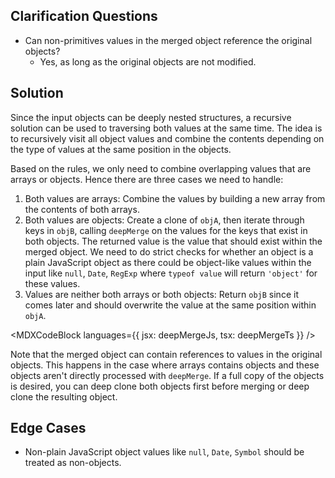 

## Clarification Questions

- Can non-primitives values in the merged object reference the original objects?
  - Yes, as long as the original objects are not modified.

## Solution

Since the input objects can be deeply nested structures, a recursive solution can be used to traversing both values at the same time. The idea is to recursively visit all object values and combine the contents depending on the type of values at the same position in the objects.

Based on the rules, we only need to combine overlapping values that are arrays or objects. Hence there are three cases we need to handle:

1. Both values are arrays: Combine the values by building a new array from the contents of both arrays.
1. Both values are objects: Create a clone of `objA`, then iterate through keys in `objB`, calling `deepMerge` on the values for the keys that exist in both objects. The returned value is the value that should exist within the merged object. We need to do strict checks for whether an object is a plain JavaScript object as there could be object-like values within the input like `null`, `Date`, `RegExp` where `typeof value` will return `'object'` for these values.
1. Values are neither both arrays or both objects: Return `objB` since it comes later and should overwrite the value at the same position within `objA`.

<MDXCodeBlock languages={{ jsx: deepMergeJs, tsx: deepMergeTs }} />

Note that the merged object can contain references to values in the original objects. This happens in the case where arrays contains objects and these objects aren't directly processed with `deepMerge`. If a full copy of the objects is desired, you can deep clone both objects first before merging or deep clone the resulting object.

## Edge Cases

- Non-plain JavaScript object values like `null`, `Date`, `Symbol` should be treated as non-objects.

